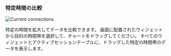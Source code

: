 ### 特定時間の比較

<InDoc product="postgresql,mysql">

<ImgLang img='db-count-trend-extend-time.png' desc='アクティブセッション' />

</InDoc>

<InDoc product="redis">

<ImgLang img='db-count-trend-extend-time-redis.png' desc='1秒あたりの処理命令数' />

</InDoc>

<InDoc product="mongodb">

![Current connections](/img/db-count-trend-extend-time-mongodb.png)

</InDoc>

特定の時間を拡大してデータを比較できます。 画面に配置されたウィジェットから目的の時間帯を選択して、チャートをドラッグしてください。 すべてのウィジェットとアクティブセッションテーブルに、ドラッグした特定の時間帯のデータを表示します。
